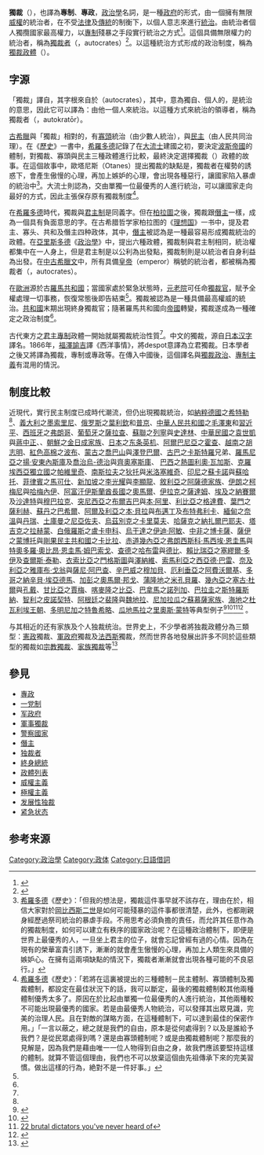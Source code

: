 {{Multiple issues|
{{original research|time=2019-04-12T11:31:10+00:00}}
{{refimprove|time=2019-04-12T11:31:10+00:00}}
}}
{{about|“獨裁”的一般意義|區分描述政權的政治學概念及研究|獨裁政體|獨裁統治者|獨裁者}}
{{for|其他相关的'''专制政治'''概念|专政}}
 
'''獨裁'''（{{lang-en|autocracy}}），也譯為'''專制'''、'''專政'''，[[政治學|政治學]]名詞，是一種[[政府|政府]]的形式，由一個擁有無限[[威權|威權]]的統治者，在不受[[法律|法律]]及[[傳統|傳統]]的制衡下，以個人意志來進行[[統治|統治]]。由統治者個人獨攬國家最高權力，以[[專制|專制]]殘暴之手段實行統治之方式<ref name="海">{{cite book|editor=辭海編輯委員會|title=《[[辭海|辭海]]》（1989年版）|year=1989|publisher=[[上海辭書出版社|上海辭書出版社]]}}</ref>{{rp|2149}}。這個具備無限權力的統治者，稱為[[獨裁者|獨裁者]]（{{lang-el|αὐτοκράτης}}，autocrates）<ref>{{cite book|title=Rekishi ga omoshiroku naru tōdai no dīpu na nihonshi|publisher=Chūkeishuppan|location=Tōkyō|isbn=978-4806143796|pages=49|last=Osamu|first=Aizawa|language=ja}}</ref>。以這種統治方式形成的政治制度，稱為[[獨裁政體|獨裁政體]]（{{lang-en|dictatorship}}）。

== 字源 ==
「獨裁」譯自{{lang-en|autocracy}}，其字根來自於{{lang-grc|αὐτοκρατία}}（autocrates），其中，{{lang|grc|αὐτός}}意為獨自、個人的，{{lang|grc|κρατείν}}是統治的意思，因此它可以譯為：由他一個人來統治。以這種方式來統治的領導者，稱為獨裁者（{{lang|grc|αὐτοκράτωρ}}，autokratōr）。

[[古希臘|古希臘]]與「獨裁」相對的，有[[寡头政治|寡頭]]統治（由少數人統治），與[[民主|民主]]（由人民共同治理）。在《[[歷史_(希羅多德)|歷史]]》一書中，[[希羅多德|希羅多德]]記錄了在[[大流士一世|大流士]]建國之初，要決定[[波斯帝國|波斯帝國]]的體制，對獨裁、寡頭與民主三種政體進行比較，最終決定選擇獨裁（{{lang-grc|αὐτοκρατία}}）政體的故事。在這個故事中，歐塔尼斯（Otanes）提出獨裁的缺點是，獨裁者在權勢的誘惑下，會產生傲慢的心理，再加上嫉妒的心理，會出現各種惡行，讓國家陷入暴虐的統治中<ref>[[希羅多德|希羅多德]]《歷史》：「但我的想法是，獨裁這件事早就不該存在，理由在於，相信大家對於[[岡比西斯二世|岡比西斯二世]]是如何可能殘暴的這件事都很清楚，此外，也都剛親身經歷過祭司統治的暴虐手段。不用思考必須負擔的責任，而允許其任意作為的獨裁制度，如何可以建立有秩序的國家政治呢？在這種政治體制下，即便是世界上最優秀的人，一旦坐上君主的位子，就會忘記曾經有過的心情。因為在現有的榮華富貴引誘下，漸漸的就會產生慠慢的心理，再加上人類生來具備的嫉妒心。在擁有這兩項缺點的情況下，獨裁者漸漸就會出現各種可能的不良惡行。」</ref>。大流士則認為，交由單獨一位最優秀的人進行統治，可以讓國家走向最好的方式，因此主張保存原有獨裁制度<ref>[[希羅多德|希羅多德]]《歷史》：「若將在這裏被提出的三種體制－民主體制、寡頭體制及獨裁體制，都設定在最佳狀況下的話，我可以斷定，最後的獨裁體制較其他兩種體制優秀太多了。原因在於比起由單獨一位最優秀的人進行統治，其他兩種較不可能出現最優秀的國家。若是由最優秀人物統治，可以發揮其出眾見識，完美的治理人民。且在對敵的謀略方面，在這種體制下，可以達到最佳的保密作用。」「一言以蔽之，總之就是我們的自由，原本是從何處得到？以及是誰給予我們？是從民眾處得到嗎？還是由寡頭體制呢？或是由獨裁體制呢？那麼我的見解是，因為我們是藉由唯一一位人物得到自由之身，故我們應該要堅持這樣的體制。就算不管這個理由，我們也不可以放棄這個由先祖傳承下來的完美習慣。做出這樣的行為，絶對不是一件好事。」</ref>。

在[[希羅多德|希羅多德]]時代，獨裁與[[君主制|君主制]]是同義字。但在[[柏拉圖|柏拉圖]]之後，獨裁跟[[僭主|僭主]]一樣，成為一個具有負面意思的字。在古希腊哲学家柏拉图的《[[理想国|理想国]]》一书中，提及君主、寡头、共和及僭主四种政体，其中，[[僭主|僭主]]被認為是一種最容易形成獨裁統治的政體。在[[亞里斯多德|亞里斯多德]]《[[政治學|政治學]]》中，提出六種政體，獨裁制與君主制相同，統治權都集中在一人身上，但是君主制是以公利為出發點，獨裁制則是以統治者自身利益為出發。在[[中古希臘文|中古希臘文]]中，所有具備[[皇帝|皇帝]]（emperor）稱號的統治者，都被稱為獨裁者（{{lang-el|αὐτοκράτης}}，autocrates）。

在[[歐洲|歐洲]]源於古[[羅馬共和國|羅馬共和國]]；當國家處於緊急狀態時，[[元老院|元老院]]可任命[[獨裁官|獨裁官]]，賦予全權處理一切事務，恢復常態後即告結束<ref name="海"/>{{rp|2149}}。獨裁被認為是一種具備最高權威的統治。[[羅馬共和國|共和國]]末期出現終身獨裁官；隨著羅馬共和國向[[帝國|帝國]]轉變，獨裁遂成為一種確定之政治制度<ref name="海"/>{{rp|2149}}。

古代東方之[[君主專制|君主專制]]政體一開始就屬獨裁統治性質<ref name="海"/>{{rp|2149}}。中文的獨裁，源自[[日本汉字|日本汉字]]譯名。1866年，[[福澤諭吉|福澤諭吉]]譯《西洋事情》，將despot意譯為立君獨裁。日本學者之後又將{{lang-en|autocracy}}譯為獨裁，專制或專政等。在傳入中國後，這個譯名與[[獨裁政治|獨裁政治]]、[[專制主義|專制主義]]有混用的情況。

== 制度比較 ==
{{seealso|共和制}}
近現代，實行民主制度已成時代潮流，但仍出現獨裁統治，如[[納粹德國|納粹德國]]之[[希特勒|希特勒]]<ref name="海" />{{rp|2149}}、[[義大利|義大利]]之[[墨索里尼|墨索里尼]]、[[俄罗斯|俄罗斯]]之[[葉利欽|葉利欽]]和[[普京|普京]]、[[中華人民共和國|中華人民共和國]]之[[毛澤東|毛澤東]]和[[習近平|習近平]]、[[西班牙|西班牙]]之[[弗朗西斯科·佛朗哥|弗朗哥]]、[[葡萄牙|葡萄牙]]之[[薩拉查|薩拉查]]、[[蘇聯|蘇聯]]之[[列寧|列寧]]與[[史達林|史達林]]、[[中華民國|中華民國]]之[[袁世凱|袁世凱]]與[[蔣中正|蔣中正]]、、[[朝鮮|朝鮮]]之[[金日成家族|金日成家族]]、[[日本|日本]]之[[东条英机|东条英机]]、[[阿爾巴尼亞|阿爾巴尼亞]]之[[霍查|霍查]]、[[越南|越南]]之[[胡志明|胡志明]]、[[紅色高棉|紅色高棉]]之[[波布|波布]]、[[蒙古|蒙古]]之[[喬巴山|喬巴山]]與[[尤睦佳·澤登巴爾|澤登巴爾]]、[[古巴|古巴]]之[[菲德爾·卡斯特羅|卡斯特羅]]兄弟、[[羅馬尼亞|羅馬尼亞]]之[[揚·安東內斯庫|揚·安東內斯庫]]及[[格奧爾基·喬治烏-德治|喬治烏-德治]]與[[齊奧塞斯庫|齊奧塞斯庫]]、
[[巴西|巴西]]之[[熱圖利奧·瓦加斯|熱圖利奧·瓦加斯]]、[[克羅埃西亞獨立國|克羅埃西亞獨立國]]之[[安特·帕維里奇|帕維里奇]]、[[南斯拉夫|南斯拉夫]]之[[狄托|狄托]]與[[米洛塞維奇|米洛塞維奇]]、[[印尼|印尼]]之[[蘇卡諾|蘇卡諾]]與[[蘇哈托|蘇哈托]]、[[菲律賓|菲律賓]]之[[馬可仕|馬可仕]]、[[新加坡|新加坡]]之[[李光耀|李光耀]]與[[李顯龍|李顯龍]]、[[敘利亞|敘利亞]]之[[阿薩德家族|阿薩德家族]]、[[伊朗|伊朗]]之[[柯梅尼|柯梅尼]]與[[哈梅內伊|哈梅內伊]]、[[阿富汗伊斯蘭酋長國|阿富汗伊斯蘭酋長國]]之[[穆罕默德·奧馬爾|奧馬爾]]、[[伊拉克|伊拉克]]之[[薩達姆|薩達姆]]、[[埃及|埃及]]之[[納賽爾|納賽爾]]及[[沙達特|沙達特]]與[[穆巴拉克|穆巴拉克]]、[[突尼西亞|突尼西亞]]之[[哈比卜·布爾吉巴|布爾吉巴]]與[[本·阿里|本·阿里]]、[[利比亞|利比亞]]之[[格達費|格達費]]、[[葉門|葉門]]之[[阿里·阿卜杜拉·薩利赫|薩利赫]]、[[蘇丹|蘇丹]]之[[巴希爾|巴希爾]]、[[阿爾及利亞|阿爾及利亞]]之[[本·貝拉|本·貝拉]]與[[胡阿里·布邁丁|布邁丁]]及[[布特弗利卡|布特弗利卡]]、[[緬甸|緬甸]]之[[奈溫|奈溫]]與[[丹瑞|丹瑞]]、[[土庫曼|土庫曼]]之[[尼亞佐夫|尼亞佐夫]]、[[烏茲別克|烏茲別克]]之[[卡里莫夫|卡里莫夫]]、[[哈薩克|哈薩克]]之[[納扎爾巴耶夫|納扎爾巴耶夫]]、[[塔吉克斯坦|塔吉克]]之[[拉赫蒙|拉赫蒙]]、[[白俄羅斯|白俄羅斯]]之[[盧卡申科|盧卡申科]]、[[烏干達|烏干達]]之[[伊迪·阿敏|伊迪·阿敏]]、[[中非共和國|中非]]之[[博卡薩|博卡薩]]、[[薩伊|薩伊]]之[[蒙博托|蒙博托]]與[[剛果民主共和國|剛果民主共和國]]之[[洛朗-德西雷·卡比拉|卡比拉]]、[[赤道幾內亞|赤道幾內亞]]之[[弗朗西斯科·馬西埃·恩圭馬|弗朗西斯科·馬西埃·恩圭馬]]與[[特奧多羅·奧比昂·恩圭馬·姆巴索戈|特奧多羅·奧比昂·恩圭馬·姆巴索戈]]、[[查德|查德]]之[[侯賽因·哈布雷|哈布雷]]與[[伊德里斯·德比|德比]]、[[賴比瑞亞|賴比瑞亞]]之[[塞繆爾·多伊|塞繆爾·多伊]]及[[查爾斯·泰勒_(賴比瑞亞政治人物)|查爾斯·泰勒]]、[[衣索比亞|衣索比亞]]之[[門格斯圖|門格斯圖]]與[[梅萊斯·澤納維|澤納維]]、[[索馬利亞|索馬利亞]]之[[穆罕默德·西亞德·巴雷|西亞德·巴雷]]、[[奈及利亞|奈及利亞]]之[[雅庫布·戈翁|雅庫布·戈翁]]與[[薩尼·阿巴查|薩尼·阿巴查]]、[[辛巴威|辛巴威]]之[[穆加貝|穆加貝]]、[[厄利垂亞|厄利垂亞]]之[[阿費沃爾基|阿費沃爾基]]、[[多哥|多哥]]之[[納辛貝·埃亞德馬|納辛貝·埃亞德馬]]、[[加彭|加彭]]之[[奧馬爾·邦戈|奧馬爾·邦戈]]、[[蒲隆地|蒲隆地]]之[[米歇爾·米孔貝羅|米孔貝羅]]、[[幾內亞|幾內亞]]之[[艾哈邁德·塞古·杜爾|塞古·杜爾]]與[[蘭薩納·孔戴|孔戴]]、[[甘比亞|甘比亞]]之[[葉海亞·賈梅|賈梅]]、[[喀麥隆|喀麥隆]]之[[保羅·比亞|比亞]]、[[巴拿馬|巴拿馬]]之[[諾列加|諾列加]]、[[巴拉圭|巴拉圭]]之[[斯特羅斯納|斯特羅斯納]]、[[智利|智利]]之[[皮諾契特|皮諾契特]]、[[阿根廷|阿根廷]]之[[裴隆|裴隆]]與[[魏地拉|魏地拉]]、[[尼加拉瓜|尼加拉瓜]]之[[蘇慕薩家族|蘇慕薩家族]]、[[海地|海地]]之[[杜瓦利埃王朝|杜瓦利埃王朝]]、[[多明尼加|多明尼加]]之[[特魯希略|特魯希略]]、[[瓜地馬拉|瓜地馬拉]]之[[里奧斯·蒙特|里奧斯·蒙特]]等典型例子<ref>{{Cite web |url=http://popten.net/2010/05/top-ten-most-evil-dictators-of-all-time-in-order-of-kill-count/ |title=「十大最邪惡的獨裁者」排行榜 |access-date=2020-04-23 |archive-url=https://web.archive.org/web/20151123143905/http://popten.net/2010/05/top-ten-most-evil-dictators-of-all-time-in-order-of-kill-count/ |archive-date=2015-11-23 |dead-url=yes }}</ref><ref>{{Cite web |url=http://www.dailymail.co.uk/home/moslive/article-2091670/Hitler-Stalin-The-murderous-regimes-world.html |title=二十世纪杀害平民最多的独裁政权 |accessdate=2020-04-23 |archive-date=2018-03-24 |archive-url=https://web.archive.org/web/20180324195153/http://www.dailymail.co.uk/home/moslive/article-2091670/Hitler-Stalin-The-murderous-regimes-world.html |dead-url=no }}</ref><ref> [https://web.archive.org/web/20160822014918/http://www.bizpodia.com/2016/02/22-brutal-dictators-youve-never-heard-of.html?m=1 22 brutal dictators you've never heard of]</ref><ref>{{Cite web |url=https://www.youtube.com/watch?v=IWv6x3oXRY4 |title=Top 10 Worst Dictators |access-date=2020-04-23 |archive-date=2020-12-23 |archive-url=https://web.archive.org/web/20201223040430/https://www.youtube.com/watch?v=IWv6x3oXRY4 |dead-url=no }}</ref> 。

与其相近的还有家族及个人独裁统治。世界史上，不少學者將独裁政體分為三類型：[[憲政|憲政]]獨裁、[[軍政府|軍政府]]獨裁及[[法西斯|法西斯]]獨裁，然而世界各地發展出許多不同於這些類型的獨裁如[[神權政治|宗教獨裁]]、[[家族獨裁|家族獨裁]]等<ref name="Coppa2006">{{cite book|url=http://books.google.com/books?id=gTv99LBYSL4C|title=Encyclopedia of Modern Dictators: From Napoleon to the Present|author=Frank J. Coppa|first=|date=1 January 2006|publisher=Peter Lang|accessdate=25 March 2014|year=|isbn=978-0-8204-5010-0|location=|page=xiv|pages=|language=en|quote=In the period between the two world wars three types of dictatorships were described by a number of scholars: constituional, the counterrevolutionary and the fascist. Many have rightfully questioned the distinctions between these prototypes. In fact, since World War II, we have recognized that the range of dictatorship is much broader than earlier posited and includes so-called Third World dictatorships in Africa, Asia, Latin America, and the Middle East and regligious dictatorships....They are also family dctatorships ....|archive-date=2021-02-24|archive-url=https://web.archive.org/web/20210224203447/https://books.google.com/books?id=gTv99LBYSL4C|dead-url=no}}</ref>

==參見==
*[[專政|專政]]
*[[一党制|一党制]]
*[[军政府|军政府]]
*[[軍事獨裁|軍事獨裁]]
*[[警察國家|警察國家]]
*[[僭主|僭主]]
*[[独裁者|独裁者]]
*[[終身總統|終身總統]]
*[[政體列表|政體列表]]
*[[威權主義|威權主義]]
*[[極權主義|極權主義]]
*[[发展性独裁|发展性独裁]]
*[[紧急状态|紧急状态]]

==参考来源==
{{reflist}}

{{Authority control}}
{{DEFAULTSORT:Autocracy}}
[[Category:政治學|Category:政治學]]
[[Category:政体|Category:政体]]
[[Category:日語借詞|Category:日語借詞]]